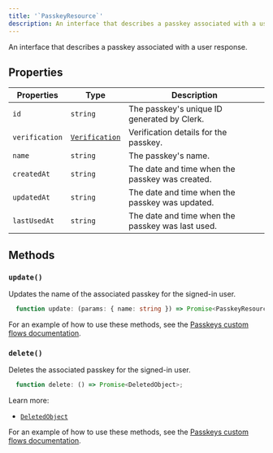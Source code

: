 ```yaml
---
title: '`PasskeyResource`'
description: An interface that describes a passkey associated with a user response.
---
```


An interface that describes a passkey associated with a user response.

## Properties

| Properties | Type | Description |
| - | - | - |
| `id` | `string` | The passkey's unique ID generated by Clerk. |
| `verification` | [`Verification`](/docs/references/javascript/types/verification#verification) | Verification details for the passkey. |
| `name` | `string` | The passkey's name. |
| `createdAt` | `string` | The date and time when the passkey was created. |
| `updatedAt` | `string` | The date and time when the passkey was updated. |
| `lastUsedAt` | `string` | The date and time when the passkey was last used. |

## Methods

### `update()`

Updates the name of the associated passkey for the signed-in user.

```typescript {{ prettier: false }}
  function update: (params: { name: string }) => Promise<PasskeyResource>;
```

For an example of how to use these methods, see the [Passkeys custom flows documentation](/docs/custom-flows/passkeys#rename-user-passkeys).

### `delete()`

Deletes the associated passkey for the signed-in user.

```typescript {{ prettier: false }}
  function delete: () => Promise<DeletedObject>;
```

Learn more:

- [`DeletedObject`](/docs/references/javascript/types/deleted-object)

For an example of how to use these methods, see the [Passkeys custom flows documentation](/docs/custom-flows/passkeys#delete-user-passkeys).
